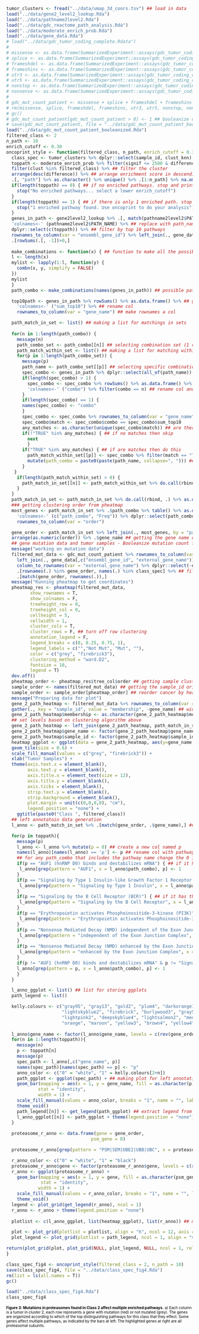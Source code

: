 ```r
tumor_clusters <- fread("../data/umap_3d_coors.tsv") ## load in data
load("../data/gene2_level2_lookup.Rda")
load("../data/pathname2level2.Rda")
load("../data/gdc_reactome_path_analysis.Rda")
load("../data/moderate_enrich_prob.Rda")
load("../data/gene_data.Rda")
# load("../data/gdc_tumor_coding_complete.Rdata")
# 
# missense <- as.data.frame(SummarizedExperiment::assays(gdc_tumor_coding_complete)$missense) 
# splice <- as.data.frame(SummarizedExperiment::assays(gdc_tumor_coding_complete)$splice)
# frameshdel <- as.data.frame(SummarizedExperiment::assays(gdc_tumor_coding_complete)$frameshdel)
# frameshins <- as.data.frame(SummarizedExperiment::assays(gdc_tumor_coding_complete)$frameshins)
# utr3 <- as.data.frame(SummarizedExperiment::assays(gdc_tumor_coding_complete)$utr3)
# utr5 <- as.data.frame(SummarizedExperiment::assays(gdc_tumor_coding_complete)$utr5)
# nonstop <- as.data.frame(SummarizedExperiment::assays(gdc_tumor_coding_complete)$nonstop)
# nonsense <- as.data.frame(SummarizedExperiment::assays(gdc_tumor_coding_complete)$nonsense)
# 
# gdc_mut_count_patient <- missense + splice + frameshdel + frameshins + utr3 + utr5 + nonstop + nonsense ## add up all the mutation count
# rm(missense, splice, frameshdel, frameshins, utr3, utr5, nonstop, nonsense, gdc_tumor_coding_complete)
# gc()
# gdc_mut_count_patient[gdc_mut_count_patient > 0] <- 1 ## booleanize data, anything greater than 1 is equal to 1
# save(gdc_mut_count_patient, file = "../data/gdc_mut_count_patient_booleanized.Rda")
load("../data/gdc_mut_count_patient_booleanized.Rda")
filtered_class <- 2
n_path <- 10
enrich_cutoff <- 0.30
oncoprint_style <- function(filtered_class, n_path, enrich_cutoff = 0.30) {
  class_spec <- tumor_clusters %>% dplyr::select(sample_id, clust_knn) %>% filter(clust_knn %in% filtered_class) %>% .[,.$sample_id] ## sample_id for class specific
  toppath <- moderate_enrich_prob %>% filter(signif <= 2500 & difference >= enrich_cutoff) %>% ## signif is 95% CI with a specified cutoff
  filter(clust %in% filtered_class) %>% ## filter the cluster
  arrange(desc(difference)) %>% ## arrange enrichment score in descending order
  .[, "path"] %>% as.character() %>% unique() %>% .[1:n_path] %>% na.omit() ## getting the top10 enriched pathways
  if(length(toppath) == 0) { ## if no enriched pathways. stop and print error message
    stop("No enriched pathways... select a lower enrich_cutoff")
  }
  if(length(toppath) == 1) { ## if there is only 1 enriched path. stop and print error message
    stop("1 enriched pathway found. Use oncoprint to do your analysis")
  }
  genes_in_path <- gene2level2_lookup %>% .[, match(pathname2level2$PATH_ID, names(.))] %>% ## match path ids
  'colnames<-' (pathname2level2$PATH_NAME) %>% ## replace with path_names
  dplyr::select(c(toppath)) %>% ## filter by top 10 pathways
  rownames_to_column(var = "ensembl_gene_id") %>% left_join(., gene_data[,c("ensembl_gene_id", "external_gene_name")], by = "ensembl_gene_id") %>% column_to_rownames(var = "external_gene_name") %>% dplyr::select(-ensembl_gene_id) %>% ## replace ensembl gene id with gene name
  .[rowSums(.[, -1])>0,]
  
  make_combinations <- function(x) { ## function to make all the possible combination of genes in pathway
  l <- length(x)
  mylist <- lapply(1:l, function(y) {
    combn(x, y, simplify = FALSE)
  })
  mylist
  }
  path_combo <- make_combinations(names(genes_in_path)) ## possible pathway combinations from 1 to 10

  top10path <- genes_in_path %>% rowSums() %>% as.data.frame() %>% ## getting the sums of genes in pathway
    'colnames<-' ("sum_top10") %>% ## rename col
    rownames_to_column(var = "gene_name") ## make rownames a col

  path_match_in_set <- list() ## making a list for matchings in sets
  
  for(n in 1:length(path_combo)) {
    message(n)
    path_combo_set <- path_combo[[n]] ## selecting combination set (1 combo, 2 combo, 3 combo, etc)
    path_match_within_set <- list() ## making a list for matching within sets
    for(p in 1:length(path_combo_set)) {
      message(p)
      path_name <- path_combo_set[[p]] ## selecting specific combination pathway names
      spec_combo <- genes_in_path %>% dplyr::select(all_of(path_name)) ## select pathway combo
      if(length(spec_combo) > 1) {
        spec_combo <- spec_combo %>% rowSums() %>% as.data.frame() %>% ## rowSums the pathway to get the gene total membership
        'colnames<-' ("combo") %>% filter(combo == n) ## rename col and filter for combo that is n (n combo)
      }
      if(length(spec_combo) == 1) {
      names(spec_combo) <- "combo"
      }
      spec_combo <- spec_combo %>% rownames_to_column(var = "gene_name") %>% left_join(., top10path, by = "gene_name")
      spec_combo$match <- spec_combo$combo == spec_combo$sum_top10
      any_matches <- as.character(unique(spec_combo$match)) ## are there any matches?
      if(!"TRUE" %in% any_matches) { ## if no matches then skip
        next
        }
      if("TRUE" %in% any_matches) { ## if are matches then do this
        path_match_within_set[[p]] <- spec_combo %>% filter(match == "TRUE") %>% dplyr::select(gene_name) %>% ## filter for trues and select only gene names
        mutate(path_combo = paste0(paste(path_name, collapse=", "))) ## insert combo type
      }
   }    
    if(length(path_match_within_set) > 0) {
      path_match_in_set[[n]] <- path_match_within_set %>% do.call(rbind, .) %>% as.data.frame()
    }
  }
  path_match_in_set <- path_match_in_set %>% do.call(rbind, .) %>% as.data.frame() ## combine the list together
  ### getting clustering order from pheatmap
  most_genes <- path_match_in_set %>% .$path_combo %>% table() %>% as.data.frame() %>% arrange(desc(Freq)) %>% ## arranging pathway combination based on most genes involved
    'colnames<-' (c("path_combo", "Freq")) %>% dplyr::select(path_combo) %>%
    rownames_to_column(var = "order") 

  gene_order <- path_match_in_set %>% left_join(., most_genes, by = "path_combo") %>% ## left join the data together
  arrange(as.numeric(order)) %>% .$gene_name ## getting the gene name order
  ## gene mutation data and tumor samples - Booleanize mutation count for each tumor sample
  message("working on mutation data")
  filtered_mut_data <- gdc_mut_count_patient %>% rownames_to_column(var = "ensembl_gene_id") %>% ## ensembl id to col
    left_join(., gene_data[,c("ensembl_gene_id", "external_gene_name")], by = "ensembl_gene_id") %>% ## left_join data by ensembl_gene_id
    column_to_rownames(var = "external_gene_name") %>% dplyr::select(-ensembl_gene_id) %>% ## replace ensembl_id with gene_name
    .[rownames(.) %in% gene_order, names(.) %in% class_spec] %>% ## filter by genes in top10 path of filtered class and tumor samples associated with it
    .[match(gene_order, rownames(.)),]
  message("Running pheatmap to get coordinates")
  pheatmap_res <- pheatmap(filtered_mut_data,
         show_rownames = T,
         show_colnames = F,
         treeheight_row = 0,
         treeheight_col = 0,
         cellheight = 5,
         cellwidth = 1,
         cluster_cols = T,
         cluster_rows = F, ## turn off row clustering
         annotation_legend = F,
         legend_breaks = c(0, 0.25, 0.75, 1),
         legend_labels = c("","Not Mut", "Mut", ""),
         color = c("grey", "firebrick3"),
         clustering_method = "ward.D2",
         fontsize = 10,
         legend = T)
  dev.off()
  pheatmap_order <- pheatmap_res$tree_col$order ## getting sample clustering order
  sample_order <- names(filtered_mut_data) ## getting the sample_id original order 
  sample_order <- sample_order[pheatmap_order] ## reorder cancer by heatmap order
  message("Preparing data for plot")
  gene_2_path_heatmap <- filtered_mut_data %>% rownames_to_column(var = "gene_name") %>%  ## move rownames to column
  gather(., key = "sample_id", value = "membership", -gene_name) ## wide to long format
  gene_2_path_heatmap$membership <- as.character(gene_2_path_heatmap$membership) ## turn boolean values into categories
  ## set levels based on clustering algorithm above
  gene_2_path_heatmap <- left_join(gene_2_path_heatmap, path_match_in_set, by = "gene_name") ## add in path_combo for faceting 
  gene_2_path_heatmap$gene_name <- factor(gene_2_path_heatmap$gene_name, levels = c(rev(gene_order)))
  gene_2_path_heatmap$sample_id <- factor(gene_2_path_heatmap$sample_id, levels = c(sample_order))
  heatmap_ggplot <- ggplot(data = gene_2_path_heatmap, aes(y=gene_name, x=sample_id, fill = membership)) + 
  geom_tile(size = 0.6) +
  scale_fill_manual(values = c("grey", "firebrick3")) +
  xlab("Tumor Samples") +
  theme(axis.text.x = element_blank(),
        axis.text.y = element_blank(),
        axis.title.x = element_text(size = 12),
        axis.title.y = element_blank(),
        axis.ticks = element_blank(),
        strip.text.y = element_blank(),
        strip.background = element_blank(),
        plot.margin = unit(c(0,0,0,0), "cm"),
        legend.position = "none") +
    ggtitle(paste0("Class ", filtered_class))
  ## left annotatoin data generation
  l_anno <- path_match_in_set %>% .[match(gene_order, .$gene_name),] ## order by the gene order from the heatmap

  for(p in toppath){
    message(p)
    l_anno <- l_anno %>% mutate(p = 0) ## create a new col named p
    names(l_anno)[names(l_anno) == 'p'] <- p ## rename col with pathway name
    ## for any path_combo that includes the pathway name change the 0 into a 1
    if(p == "AUF1 (hnRNP D0) binds and destabilizes mRNA") { ## if it has this pathway grep a different way
     l_anno[grep(pattern = "AUF1", x = l_anno$path_combo), p] <- 1
    }
    if(p == "Signaling by Type 1 Insulin-like Growth Factor 1 Receptor (IGF1R)") { ## if it has this pathway grep a different way
     l_anno[grep(pattern = "Signaling by Type 1 Insulin", x = l_anno$path_combo), p] <- 1
    }
    if(p == "Signaling by the B Cell Receptor (BCR)") { ## if it has this pathway grep a different way
     l_anno[grep(pattern = "Signaling by the B Cell Receptor", x = l_anno$path_combo), p] <- 1
    }
    if(p == "Erythropoietin activates Phosphoinositide-3-kinase (PI3K)") { ## if it has this pathway grep a different way
     l_anno[grep(pattern = "Erythropoietin activates Phosphoinositide-3-kinase", x = l_anno$path_combo), p] <- 1
    }
    if(p == "Nonsense Mediated Decay (NMD) independent of the Exon Junction Complex (EJC)") { ## if it has this pathway grep a different way
     l_anno[grep(pattern = "independent of the Exon Junction Complex", x = l_anno$path_combo), p] <- 1
    }
    if(p == "Nonsense Mediated Decay (NMD) enhanced by the Exon Junction Complex (EJC)") { ## if it has this pathway grep a different way
     l_anno[grep(pattern = "enhanced by the Exon Junction Complex", x = l_anno$path_combo), p] <- 1
    }
    if(p != "AUF1 (hnRNP D0) binds and destabilizes mRNA" & p != "Signaling by Type 1 Insulin-like Growth Factor 1 Receptor (IGF1R)" & p != "Signaling by the B Cell Receptor (BCR)" & p != "Erythropoietin activates Phosphoinositide-3-kinase (PI3K)" & p != "Nonsense Mediated Decay (NMD) independent of the Exon Junction Complex (EJC)" & p != "Nonsense Mediated Decay (NMD) enhanced by the Exon Junction Complex (EJC)") { ## if it is not AUF1 do it normally
    l_anno[grep(pattern = p, x = l_anno$path_combo), p] <- 1 
    }
  }

  l_anno_ggplot <- list() ## list for storing ggplots
  path_legend <- list()

  kelly.colours <- c("gray95", "gray13", "gold2", "plum4", "darkorange1",
                     "lightskyblue2", "firebrick", "burlywood3", "gray51", "springgreen4",
                     "lightpink2", "deepskyblue4", "lightsalmon2", "mediumpurple4",
                     "orange", "maroon", "yellow3", "brown4", "yellow4", "sienna4", "chocolate", "gray19")
  
  l_anno$gene_name <- factor(l_anno$gene_name, levels = c(rev(gene_order))) ##factor gene_name
  for(n in 1:length(toppath)){
    message(n)
    p <- toppath[n]
    message(p)
    spec_path <- l_anno[,c("gene_name", p)]
    names(spec_path)[names(spec_path) == p] <- "p"
    anno_color <- c("0" = "white", "1" = kelly.colours[2+n])
    path_ggplot <- ggplot(spec_path) + ## making plot for left annotation
    geom_bar(mapping = aes(x = 1, y = gene_name, fill = as.character(p)), 
            stat = "identity", 
            width = 1) +
    scale_fill_manual(values = anno_color, breaks = "1", name = "", labels = p) +
    theme_void() 
    path_legend[[n]] <- get_legend(path_ggplot) ## extract legend from plot
    l_anno_ggplot[[n]] <- path_ggplot + theme(legend.position = "none") ## remove legend from plot
  }
  
  proteasome_r_anno <- data.frame(gene = gene_order, 
                                psm_gene = 0)

  proteasome_r_anno[grep(pattern = "PSM|SEM|UBE2|UBB|UBC", x = proteasome_r_anno$gene), "psm_gene"] <- 1

  r_anno_color <- c("0" = "white", "1" = "black")
  proteasome_r_anno$gene <- factor(proteasome_r_anno$gene, levels = c(rev(gene_order)))
  r_anno <- ggplot(proteasome_r_anno) +
    geom_bar(mapping = aes(x = 1, y = gene, fill = as.character(psm_gene)), 
             stat = "identity", 
            width = 1) +
    scale_fill_manual(values = r_anno_color, breaks = "1", name = "", labels = "PSM Gene") +
    theme_void() 
  legend <- plot_grid(get_legend(r_anno), ncol = 1)
  r_anno <- r_anno + theme(legend.position = "none")
  
  plotlist <- c(l_anno_ggplot, list(heatmap_ggplot), list(r_anno)) ## make a list of plots for cowplot

  plot <- plot_grid(plotlist = plotlist, align = "h", ncol = 12, axis = "tb", rel_widths = c(rep(0.1, length(l_anno_ggplot)), 5, 0.1))
  plot_legend <- plot_grid(plotlist = path_legend, ncol = 1, align = "v")

return(plot_grid(plot, plot_grid(NULL, plot_legend, NULL, ncol = 1, rel_heights = c(1, 1, 1)), ncol = 2, rel_widths = c(2.5, 2), axis = "tbl"))
}

class_spec_fig4 <- oncoprint_style(filtered_class = 2, n_path = 10)
save(class_spec_fig4, file = "../data/class_spec_fig4.Rda")
rm(list = ls(all.names = T))
gc()
```

```r
load("../data/class_spec_fig4.Rda")
class_spec_fig4
```

<p style="FONT-SIZE:10px; COLOR:#000000; LINE-HEIGHT:12px;">**Figure 3: Mutations in proteasomes found in Class 2 affect multiple enriched pathways.** a) Each column is a tumor in cluster 2, each row represents a gene with mutation (red) or not mutated (grey). The genes are organized according to which of the top distinguishing pathways for this class that they effect. Some genes affect multiple pathways, as indicated by the bars at left. The highlighted genes at right are all proteasomal subunits.</p>